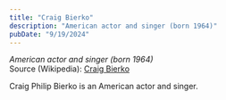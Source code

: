 ```yaml
---
title: "Craig Bierko"
description: "American actor and singer (born 1964)"
pubDate: "9/19/2024"
---
```


*American actor and singer (born 1964)*  
Source (Wikipedia): [Craig Bierko][1]

Craig Philip Bierko is an American actor and singer.

[1]: https://en.wikipedia.org/wiki/Craig_Bierko
